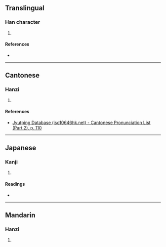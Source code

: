 {{character info/new}}
==Translingual==

===Han character===
{{Han char|rn=61|rad=心|as=12|sn=16|four=|canj=FFBKP|ids=⿱勞心}}

# {{defn|Han|sort=心12}}

====References====
* {{Han ref|kx=0403.200|dkj=11240|dj=0743.220|hdz=42351.070|uh=61A5|ud=24997}}

----

==Cantonese==

===Hanzi===
{{yue-hanzi|jyut=lou4|y=lou4}}

# {{defn|lang=yue|sort=心12}}

====References====
* [http://www.iso10646hk.net/jp/document/download.jsp Jyutping Database (iso10646hk.net) - Cantonese Pronunciation List (Part 2), p. 110]

----

==Japanese==

===Kanji===
{{ja-kanji|grade=|rs=心12}}

# {{defn|lang=ja|sort=心12}}

====Readings====
* {{ja-readings|on=[[ろう]] (rō)|kun=[[くるしむ]] (kurushimu)}}

----

==Mandarin==

===Hanzi===
{{cmn-hanzi|pin=[[láo]] ([[lao2]])|wg=lao<sup>2</sup>}}

# {{defn|lang=cmn|sort=心12}}